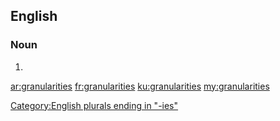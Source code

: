 ==English==

===Noun===
{{head|en|plural}}

# {{plural of|granularity|lang=en}}

[[Category:English plurals ending in "-ies"]]

[[ar:granularities]]
[[fr:granularities]]
[[ku:granularities]]
[[my:granularities]]
